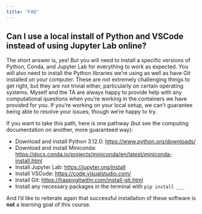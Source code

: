 ```yaml
---
title: "FAQ"
---
```


## Can I use a local install of Python and VSCode instead of using Jupyter Lab online?

The short answer is, yes!
But you will need to install a specific versions of Python, Conda, and Jupyter Lab for everything to work as expected.
You will also need to install the Python libraries we're using as well as have Git installed on your computer.
These are not extremely challenging things to get right, but they are not trivial either, particularly on certain operating systems.
Myself and the TA are always happy to provide help with any computational questions when you're working in the containers we have provided for you.
If you're working on your local setup, we can't guarantee being able to resolve your issues, though we're happy to try.

If you want to take this path, here is one pathway (but see the computing documentation on another, more guaranteed way):

-   Download and install Python 3.12.0: <https://www.python.org/downloads/>
-   Download and install Miniconda: <https://docs.conda.io/projects/miniconda/en/latest/miniconda-install.html>
-   Install Jupyter Lab: <https://jupyter.org/install>
-   Install VSCode: <https://code.visualstudio.com/>
-   Install Git: <https://happygitwithr.com/install-git.html>
-   Install any necessary packages in the terminal with `pip install ___`

And I'd like to reiterate again that successful installation of these software is **not** a learning goal of this course.

